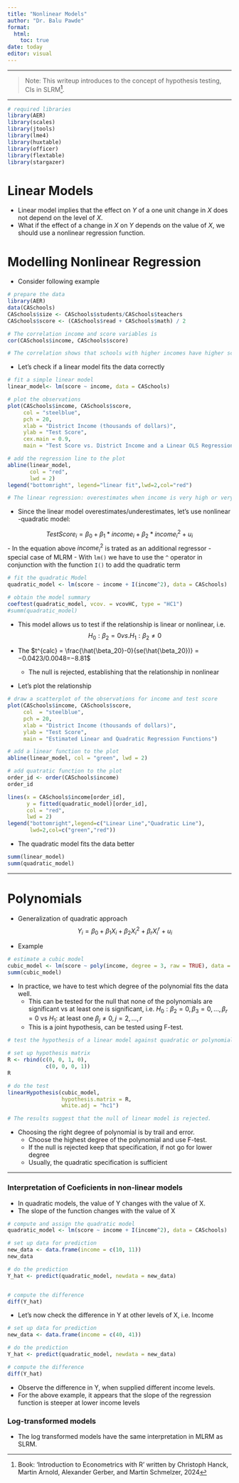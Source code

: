 ---
title: "Nonlinear Models"
author: "Dr. Balu Pawde"
format:
  html:
    toc: true
date: today
editor: visual
---

------------------------------------------------------------------------

> Note: This writeup introduces to the concept of hypothesis testing, CIs in SLRM[^1].

[^1]: Book: 'Introduction to Econometrics with R' written by Christoph Hanck, Martin Arnold, Alexander Gerber, and Martin Schmelzer, 2024

------------------------------------------------------------------------

```{r, warning=FALSE, message=FALSE}
# required libraries
library(AER)
library(scales)
library(jtools)
library(lme4)
library(huxtable)
library(officer)
library(flextable)
library(stargazer)
```

# Linear Models

- Linear model implies that the effect on $Y$ of a one unit change in $X$ does not depend on the level of $X$. 
- What if the effect of a change in $X$ on $Y$ depends on the value of $X$, we should use a nonlinear regression function.

# Modelling Nonlinear Regression

- Consider following example

```{r}
# prepare the data
library(AER)                                                     
data(CASchools)
CASchools$size <- CASchools$students/CASchools$teachers
CASchools$score <- (CASchools$read + CASchools$math) / 2   

# The correlation income and score variables is 
cor(CASchools$income, CASchools$score)

# The correlation shows that schools with higher incomes have higher scores
```


- Let's check if a linear model fits the data correctly

```{r}
# fit a simple linear model
linear_model<- lm(score ~ income, data = CASchools)

# plot the observations
plot(CASchools$income, CASchools$score,
     col = "steelblue",
     pch = 20,
     xlab = "District Income (thousands of dollars)", 
     ylab = "Test Score",
     cex.main = 0.9,
     main = "Test Score vs. District Income and a Linear OLS Regression Function")

# add the regression line to the plot
abline(linear_model, 
       col = "red", 
       lwd = 2)
legend("bottomright", legend="linear fit",lwd=2,col="red")

# The linear regression: overestimates when income is very high or very low and underestimates for the middle income group.
```

- Since the linear model overestimates/underestimates, let's use nonlinear -quadratic model:

$$TestScore_i = \beta_0 + \beta_1 * income_i + \beta_2 * income^2_i + u_i$$
  - In the equation above $income^2_i$ is trated as an additional regressor -special case of MLRM
  - With `lm()` we have to use the `^` operator in conjunction with the function `I()` to add the quadratic term

```{r}
# fit the quadratic Model
quadratic_model <- lm(score ~ income + I(income^2), data = CASchools)

# obtain the model summary
coeftest(quadratic_model, vcov. = vcovHC, type = "HC1")
#summ(quadratic_model)
```

- This model allows us to test if the relationship is linear or nonlinear, i.e.
$$H_0: \beta_2 = 0 vs. H_1: \beta_2 \neq 0$$

- The $t^{calc} = \frac{\hat{\beta_20}-0}{se(\hat{\beta_20})} = −0.0423/0.0048=−8.81$
  - The null is rejected, establishing that the relationship in nonlinear

- Let's plot the relationship

```{r}
# draw a scatterplot of the observations for income and test score
plot(CASchools$income, CASchools$score,
     col  = "steelblue",
     pch = 20,
     xlab = "District Income (thousands of dollars)",
     ylab = "Test Score",
     main = "Estimated Linear and Quadratic Regression Functions")

# add a linear function to the plot
abline(linear_model, col = "green", lwd = 2)

# add quatratic function to the plot
order_id <- order(CASchools$income)
order_id

lines(x = CASchools$income[order_id], 
      y = fitted(quadratic_model)[order_id],
      col = "red", 
      lwd = 2) 
legend("bottomright",legend=c("Linear Line","Quadratic Line"),
       lwd=2,col=c("green","red"))
```

- The quadratic model fits the data better

```{r}
summ(linear_model)
summ(quadratic_model)
```

--------------------------------------------------------------------------------


# Polynomials

- Generalization of quadratic approach
$$Y_i = \beta_0 + \beta_1X_i + \beta_2X^2_i + \beta_rX^r_i + u_i$$

- Example
```{r}
# estimate a cubic model
cubic_model <- lm(score ~ poly(income, degree = 3, raw = TRUE), data = CASchools)
summ(cubic_model)
```

- In practice, we have to test which degree of the polynomial fits the data well.
  - This can be tested for the null that none of the polynomials are significant vs at least one is significant, i.e. $H_0: \beta_2=0, \beta_3=0,...,\beta_r=0$ vs $H_1:$ at least one $\beta_j \neq 0, j=2,...,r$
  - This is a joint hypothesis, can be tested using F-test.

```{r}
# test the hypothesis of a linear model against quadratic or polynomial alternatives

# set up hypothesis matrix
R <- rbind(c(0, 0, 1, 0),
            c(0, 0, 0, 1))
R

# do the test
linearHypothesis(cubic_model,
                 hypothesis.matrix = R,
                 white.adj = "hc1")

# The results suggest that the null of linear model is rejected.
```

- Choosing the right degree of polynomial is by trail and error.
  - Choose the highest degree of the polynomial and use F-test. 
  - If the null is rejected keep that specification, if not go for lower degree
  - Usually, the quadratic specification is sufficient
  
--------------------------------------------------------------------------------
  
### Interpretation of Coeficients in non-linear models

- In quadratic models, the value of Y changes with the value of X.
- The slope of the function changes with the value of X

```{r}
# compute and assign the quadratic model
quadratic_model <- lm(score ~ income + I(income^2), data = CASchools)

# set up data for prediction
new_data <- data.frame(income = c(10, 11))
new_data

# do the prediction
Y_hat <- predict(quadratic_model, newdata = new_data)


# compute the difference
diff(Y_hat)
```

- Let's now check the difference in Y at other levels of X, i.e. Income

```{r}
# set up data for prediction
new_data <- data.frame(income = c(40, 41))

# do the prediction
Y_hat <- predict(quadratic_model, newdata = new_data)

# compute the difference
diff(Y_hat)
```

- Observe the difference in Y, when supplied different income levels.
- For the above example, it appears that the slope of the regression function is steeper at lower income levels

### Log-transformed models

- The log transformed models have the same interpretation in MLRM as SLRM.





